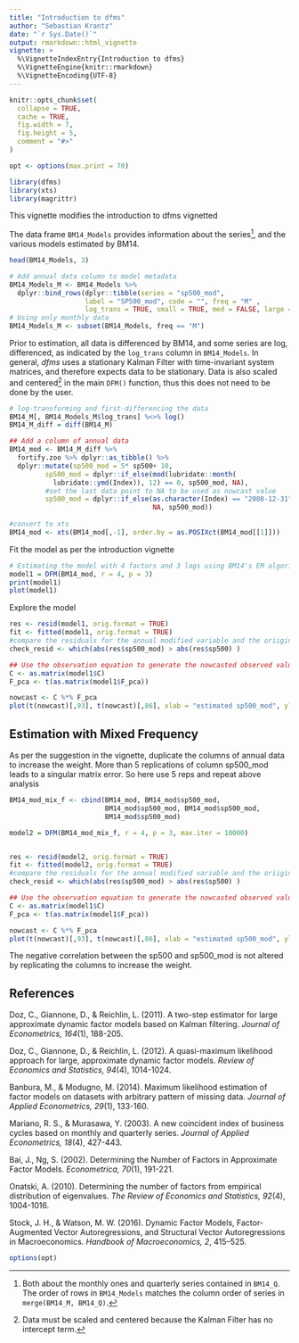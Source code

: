 ```yaml
---
title: "Introduction to dfms"
author: "Sebastian Krantz"
date: "`r Sys.Date()`"
output: rmarkdown::html_vignette
vignette: >
  %\VignetteIndexEntry{Introduction to dfms}
  %\VignetteEngine{knitr::rmarkdown}
  %\VignetteEncoding{UTF-8}
---
```


```r
knitr::opts_chunk$set(
  collapse = TRUE,
  cache = TRUE,
  fig.width = 7,
  fig.height = 5,
  comment = "#>"
)

opt <- options(max.print = 70)
```



```r
library(dfms)
library(xts)
library(magrittr)
```

This vignette modifies the introduction to dfms vignetted



The data frame `BM14_Models` provides information about the series^[Both about the monthly ones and quarterly series contained in `BM14_Q`. The order of rows in `BM14_Models` matches the column order of series in `merge(BM14_M, BM14_Q)`.], and the various models estimated by BM14. 

```r
head(BM14_Models, 3)

# Add annual data column to model metadata
BM14_Models_M <- BM14_Models %>% 
  dplyr::bind_rows(dplyr::tibble(series = "sp500_mod",
                   label = "SP500_mod", code = "", freq = "M" ,
                   log_trans = TRUE, small = TRUE, med = FALSE, large = FALSE))
# Using only monthly data
BM14_Models_M <- subset(BM14_Models, freq == "M")
```

Prior to estimation, all data is differenced by BM14, and some series are log, differenced, as indicated by the `log_trans` column in `BM14_Models`. In general, *dfms* uses a stationary Kalman Filter with time-invariant system matrices, and therefore expects data to be stationary. Data is also scaled and centered^[Data must be scaled and centered because the Kalman Filter has no intercept term.] in the main `DFM()` function, thus this does not need to be done by the user. 

```r

# log-transforming and first-differencing the data
BM14_M[, BM14_Models_M$log_trans] %<>% log()
BM14_M_diff = diff(BM14_M)

## Add a column of annual data
BM14_mod <- BM14_M_diff %>% 
  fortify.zoo %>% dplyr::as_tibble() %>% 
  dplyr::mutate(sp500_mod = 5* sp500+ 10, 
         sp500_mod = dplyr::if_else(mod(lubridate::month(
           lubridate::ymd(Index)), 12) == 0, sp500_mod, NA),
         #set the last data point to NA to be used as nowcast value
         sp500_mod = dplyr::if_else(as.character(Index) == "2008-12-31",
                                    NA, sp500_mod))
  
#convert to xts
BM14_mod <- xts(BM14_mod[,-1], order.by = as.POSIXct(BM14_mod[[1]]))


```

Fit the model as per the introduction vignette 

```r
# Estimating the model with 4 factors and 3 lags using BM14's EM algorithm
model1 = DFM(BM14_mod, r = 4, p = 3)
print(model1)
plot(model1)
```

Explore the model

```r
res <- resid(model1, orig.format = TRUE)
fit <- fitted(model1, orig.format = TRUE)
#compare the residuals for the annual modified variable and the oriiginal variable
check_resid <- which(abs(res$sp500_mod) > abs(res$sp500) )

## Use the observation equation to generate the nowcasted observed values. Use F_pca, but could use F_qml or F_2s
C <- as.matrix(model1$C)
F_pca <- t(as.matrix(model1$F_pca))

nowcast <- C %*% F_pca
plot(t(nowcast)[,93], t(nowcast)[,86], xlab = "estimated sp500_mod", ylab = "estimated sp500")

```




## Estimation with Mixed Frequency

As per the suggestion in the vignette, duplicate the columns of annual data to increase the weight. More than 5 replications of column sp500_mod leads to a singular matrix error. So here use 5 reps and repeat above analysis

```r
BM14_mod_mix_f <- cbind(BM14_mod, BM14_mod$sp500_mod,
                        BM14_mod$sp500_mod, BM14_mod$sp500_mod,
                        BM14_mod$sp500_mod)

model2 = DFM(BM14_mod_mix_f, r = 4, p = 3, max.iter = 10000)


res <- resid(model2, orig.format = TRUE)
fit <- fitted(model2, orig.format = TRUE)
#compare the residuals for the annual modified variable and the oriiginal variable
check_resid <- which(abs(res$sp500_mod) > abs(res$sp500) )

## Use the observation equation to generate the nowcasted observed values. Use F_pca, but could use F_qml or F_2s
C <- as.matrix(model1$C)
F_pca <- t(as.matrix(model1$F_pca))

nowcast <- C %*% F_pca
plot(t(nowcast)[,93], t(nowcast)[,86], xlab = "estimated sp500_mod", ylab = "estimated sp500")

```
The negative correlation between the sp500 and sp500_mod is not altered by replicating the columns to increase the weight.

## References

Doz, C., Giannone, D., & Reichlin, L. (2011). A two-step estimator for large approximate dynamic factor models based on Kalman filtering. *Journal of Econometrics, 164*(1), 188-205.

Doz, C., Giannone, D., & Reichlin, L. (2012). A quasi-maximum likelihood approach for large, approximate dynamic factor models. *Review of Economics and Statistics, 94*(4), 1014-1024.

Banbura, M., & Modugno, M. (2014). Maximum likelihood estimation of factor models on datasets with arbitrary pattern of missing data. *Journal of Applied Econometrics, 29*(1), 133-160.

Mariano, R. S., & Murasawa, Y. (2003). A new coincident index of business cycles based on monthly and quarterly series. *Journal of Applied Econometrics, 18*(4), 427-443.

Bai, J., Ng, S. (2002). Determining the Number of Factors in Approximate Factor Models. *Econometrica, 70*(1), 191-221. 

Onatski, A. (2010). Determining the number of factors from empirical distribution of eigenvalues. *The Review of Economics and Statistics, 92*(4), 1004-1016.

Stock, J. H., & Watson, M. W. (2016). Dynamic Factor Models, Factor-Augmented Vector Autoregressions, and Structural Vector Autoregressions in Macroeconomics. *Handbook of Macroeconomics, 2*, 415–525. 

```r
options(opt)
```

